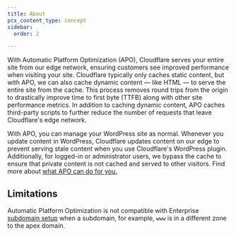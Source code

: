 ```yaml
---
title: About
pcx_content_type: concept
sidebar:
  order: 2

---
```


With Automatic Platform Optimization (APO), Cloudflare serves your entire site from our edge network, ensuring customers see improved performance when visiting your site. Cloudflare typically only caches static content, but with APO, we can also cache dynamic content — like HTML — to serve the entire site from the cache. This process removes round trips from the origin to drastically improve time to first byte (TTFB) along with other site performance metrics. In addition to caching dynamic content, APO caches third-party scripts to further reduce the number of requests that leave Cloudflare's edge network.

With APO, you can manage your WordPress site as normal. Whenever you update content in WordPress, Cloudflare updates content on our edge to prevent serving stale content when you use Cloudflare's WordPress plugin. Additionally, for logged-in or administrator users, we bypass the cache to ensure that private content is not cached and served to other visitors. Find more about [what APO can do for you.](https://www.youtube.com/watch?v=DWANhxoDxFI?feature=youtu.be)

## Limitations

Automatic Platform Optimization is not compatible with Enterprise [subdomain setup](/dns/zone-setups/subdomain-setup/) when a subdomain, for example, `www` is in a different zone to the apex domain.
